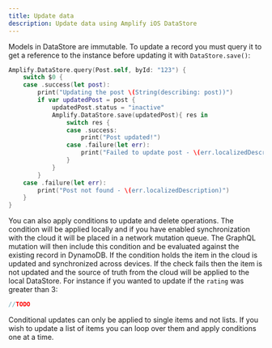 ```yaml
---
title: Update data
description: Update data using Amplify iOS DataStore
---
```


Models in DataStore are immutable. To update a record you must query it to get a reference to the instance before updating it with `DataStore.save()`:

```swift
Amplify.DataStore.query(Post.self, byId: "123") {
    switch $0 {
    case .success(let post):
        print("Updating the post \(String(describing: post))")
        if var updatedPost = post {
            updatedPost.status = "inactive"
            Amplify.DataStore.save(updatedPost){ res in
                switch res {
                case .success:
                    print("Post updated!")
                case .failure(let err):
                    print("Failed to update post - \(err.localizedDescription)")
                }
            }
        }
    case .failure(let err):
        print("Post not found - \(err.localizedDescription)")
    }
}
```

You can also apply conditions to update and delete operations. The condition will be applied locally and if you have enabled synchronization with the cloud it will be placed in a network mutation queue. The GraphQL mutation will then include this condition and be evaluated against the existing record in DynamoDB. If the condition holds the item in the cloud is updated and synchronized across devices. If the check fails then the item is not updated and the source of truth from the cloud will be applied to the local DataStore. For instance if you wanted to update if the `rating` was greater than 3:

```swift
//TODO
```

Conditional updates can only be applied to single items and not lists. If you wish to update a list of items you can loop over them and apply conditions one at a time.
